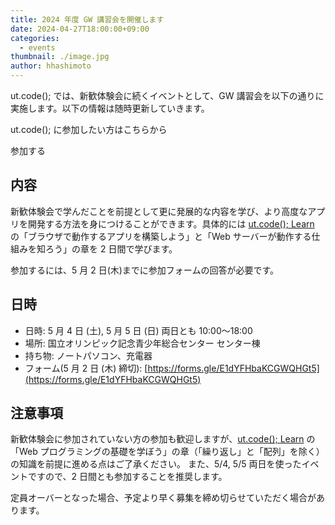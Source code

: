 ```yaml
---
title: 2024 年度 GW 講習会を開催します
date: 2024-04-27T18:00:00+09:00
categories:
  - events
thumbnail: ./image.jpg
author: hhashimoto
---
```



ut.code(); では、新歓体験会に続くイベントとして、GW 講習会を以下の通りに実施します。以下の情報は随時更新していきます。

ut.code(); に参加したい方はこちらから

<ActionButton classname="mt-6" to="/join">
  参加する
</ActionButton>

## 内容

新歓体験会で学んだことを前提として更に発展的な内容を学び、より高度なアプリを開発する方法を身につけることができます。具体的には [ut.code(); Learn](https://learn.utcode.net/) の「ブラウザで動作するアプリを構築しよう」と「Web サーバーが動作する仕組みを知ろう」の章を 2 日間で学びます。

参加するには、5 月 2 日(木)までに参加フォームの回答が必要です。

## 日時

- 日時: 5 月 4 日 (土), 5 月 5 日 (日) 両日とも 10:00〜18:00
- 場所: 国立オリンピック記念青少年総合センター センター棟
- 持ち物: ノートパソコン、充電器
- フォーム(5 月 2 日 (木) 締切): [https://forms.gle/E1dYFHbaKCGWQHGt5](https://forms.gle/E1dYFHbaKCGWQHGt5)

## 注意事項

新歓体験会に参加されていない方の参加も歓迎しますが、[ut.code(); Learn](https://learn.utcode.net/) の「Web プログラミングの基礎を学ぼう」の章（「繰り返し」と「配列」を除く）の知識を前提に進める点はご了承ください。
また、5/4, 5/5 両日を使ったイベントですので、2 日間とも参加することを推奨します。

定員オーバーとなった場合、予定より早く募集を締め切らせていただく場合があります。
